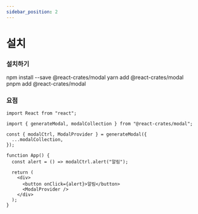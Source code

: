 ```yaml
---
sidebar_position: 2
---
```


# 설치

### 설치하기


<Tabs>
  <TabItem value="npm" label="npm" default>
    <CodeBlock>npm install --save @react-crates/modal</CodeBlock>
  </TabItem>
  <TabItem value="yarn" label="yarn">
    <CodeBlock>yarn add @react-crates/modal</CodeBlock>
  </TabItem>
  <TabItem value="pnpm" label="pnpm">
    <CodeBlock>pnpm add @react-crates/modal</CodeBlock>
  </TabItem>
</Tabs>

### 요점

```tsx
import React from "react";

import { generateModal, modalCollection } from "@react-crates/modal";

const { modalCtrl, ModalProvider } = generateModal({
  ...modalCollection,
});

function App() {
  const alert = () => modalCtrl.alert("알림");

  return (
    <div>
      <button onClick={alert}>알림</button>
      <ModalProvider />
    </div>
  );
}
```
